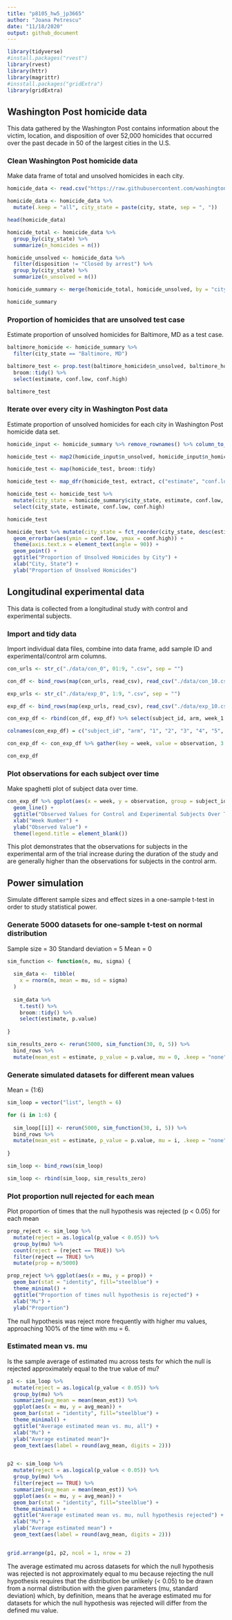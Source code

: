 ```yaml
---
title: "p8105_hw5_jp3665"
author: "Joana Petrescu"
date: "11/18/2020"
output: github_document
---
```


```r

library(tidyverse)
#install.packages("rvest")
library(rvest)
library(httr)
library(magrittr)
#insstall.packages("gridExtra")
library(gridExtra)

```


## Washington Post homicide data

This data gathered by the Washington Post contains information about the victim, location, and disposition of over 52,000 homicides that occurred over the past decade in 50 of the largest cities in the U.S.

### Clean Washington Post homicide data

Make data frame of total and unsolved homicides in each city.

```r

homicide_data <- read.csv("https://raw.githubusercontent.com/washingtonpost/data-homicides/master/homicide-data.csv")

homicide_data <- homicide_data %>%
  mutate(.keep = "all", city_state = paste(city, state, sep = ", "))

head(homicide_data)

homicide_total <- homicide_data %>%
  group_by(city_state) %>%
  summarize(n_homicides = n())

homicide_unsolved <- homicide_data %>%
  filter(disposition != "Closed by arrest") %>%
  group_by(city_state) %>%
  summarize(n_unsolved = n())

homicide_summary <- merge(homicide_total, homicide_unsolved, by = "city_state", all = TRUE) %>% na.omit

homicide_summary

```

### Proportion of homicides that are unsolved test case

Estimate proportion of unsolved homicides for Baltimore, MD as a test case.

```r

baltimore_homicide <- homicide_summary %>%
  filter(city_state == "Baltimore, MD") 

baltimore_test <- prop.test(baltimore_homicide$n_unsolved, baltimore_homicide$n_homicides) %>%
  broom::tidy() %>%
  select(estimate, conf.low, conf.high)

baltimore_test

```

### Iterate over every city in Washington Post data

Estimate proportion of unsolved homicides for each city in Washington Post homicide data set.

```r

homicide_input <- homicide_summary %>% remove_rownames() %>% column_to_rownames(var="city_state")

homicide_test <- map2(homicide_input$n_unsolved, homicide_input$n_homicides, prop.test)

homicide_test <- map(homicide_test, broom::tidy)

homicide_test <- map_dfr(homicide_test, extract, c("estimate", "conf.low", "conf.high"))

homicide_test <- homicide_test %>% 
  mutate(city_state = homicide_summary$city_state, estimate, conf.low, conf.high) %>%
  select(city_state, estimate, conf.low, conf.high)

homicide_test

```

```r

homicide_test %>% mutate(city_state = fct_reorder(city_state, desc(estimate))) %>% ggplot(aes(x = city_state, y = estimate)) +
  geom_errorbar(aes(ymin = conf.low, ymax = conf.high)) +
  theme(axis.text.x = element_text(angle = 90)) +
  geom_point() +
  ggtitle("Proportion of Unsolved Homicides by City") +
  xlab("City, State") +
  ylab("Proportion of Unsolved Homicides")

```

## Longitudinal experimental data

This data is collected from a longitudinal study with control and experimental subjects.

### Import and tidy data 

Import individual data files, combine into data frame, add sample ID and experimental/control arm columns.

```r

con_urls <- str_c("./data/con_0", 01:9, ".csv", sep = "")

con_df <- bind_rows(map(con_urls, read_csv), read_csv("./data/con_10.csv")) %>% mutate(subject_id = str_c("con_", row_number())) %>% mutate(arm = "control")

exp_urls <- str_c("./data/exp_0", 1:9, ".csv", sep = "")

exp_df <- bind_rows(map(exp_urls, read_csv), read_csv("./data/exp_10.csv")) %>% mutate(subject_id = str_c("exp_", row_number())) %>% mutate(arm = "experimental")

con_exp_df <- rbind(con_df, exp_df) %>% select(subject_id, arm, week_1:week_8)

colnames(con_exp_df) = c("subject_id", "arm", "1", "2", "3", "4", "5", "6", "7", "8")

con_exp_df <- con_exp_df %>% gather(key = week, value = observation, 3:10)

con_exp_df

```

### Plot observations for each subject over time

Make spaghetti plot of subject data over time.

```r

con_exp_df %>% ggplot(aes(x = week, y = observation, group = subject_id, color = arm)) +
  geom_line() +
  ggtitle("Observed Values for Control and Experimental Subjects Over Time") +
  xlab("Week Number") +
  ylab("Observed Value") +
  theme(legend.title = element_blank())

```

This plot demonstrates that the observations for subjects in the experimental arm of the trial increase during the duration of the study and are generally higher than the observations for subjects in the control arm.


## Power simulation

Simulate different sample sizes and effect sizes in a one-sample t-test in order to study statistical power.

### Generate 5000 datasets for one-sample t-test on normal distribution

Sample size = 30
Standard deviation = 5
Mean = 0

```r

sim_function <- function(n, mu, sigma) {
  
  sim_data <-  tibble(
    x = rnorm(n, mean = mu, sd = sigma)
  )
  
  sim_data %>% 
    t.test() %>%
    broom::tidy() %>%
    select(estimate, p.value)
  
}

sim_results_zero <- rerun(5000, sim_function(30, 0, 5)) %>%
  bind_rows %>%
  mutate(mean_est = estimate, p_value = p.value, mu = 0, .keep = "none")

```

### Generate simulated datasets for different mean values

Mean = {1:6}

```r

sim_loop = vector("list", length = 6)

for (i in 1:6) {
  
  sim_loop[[i]] <- rerun(5000, sim_function(30, i, 5)) %>%
  bind_rows %>%
  mutate(mean_est = estimate, p_value = p.value, mu = i, .keep = "none")
  
}

sim_loop <- bind_rows(sim_loop)

sim_loop <- rbind(sim_loop, sim_results_zero)

```

### Plot proportion null rejected for each mean

Plot proportion of times that the null hypothesis was rejected (p < 0.05) for each mean

```r

prop_reject <- sim_loop %>%
  mutate(reject = as.logical(p_value < 0.05)) %>%
  group_by(mu) %>%
  count(reject = (reject == TRUE)) %>%
  filter(reject == TRUE) %>%
  mutate(prop = n/5000)

prop_reject %>% ggplot(aes(x = mu, y = prop)) +
  geom_bar(stat = "identity", fill="steelblue") +
  theme_minimal() +
  ggtitle("Proportion of times null hypothesis is rejected") +
  xlab("Mu") +
  ylab("Proportion")


```

The null hypothesis was reject more frequently with higher mu values, approaching 100% of the time with mu = 6. 

### Estimated mean vs. mu

Is the sample average of estimated mu across tests for which the null is rejected approximately equal to the true value of mu? 

```r

p1 <- sim_loop %>%
  mutate(reject = as.logical(p_value < 0.05)) %>%
  group_by(mu) %>%
  summarize(avg_mean = mean(mean_est)) %>%
  ggplot(aes(x = mu, y = avg_mean)) +
  geom_bar(stat = "identity", fill="steelblue") +
  theme_minimal() +
  ggtitle("Average estimated mean vs. mu, all") +
  xlab("Mu") +
  ylab("Average estimated mean")+
  geom_text(aes(label = round(avg_mean, digits = 2)))


p2 <- sim_loop %>%
  mutate(reject = as.logical(p_value < 0.05)) %>%
  group_by(mu) %>%
  filter(reject == TRUE) %>%
  summarize(avg_mean = mean(mean_est)) %>%
  ggplot(aes(x = mu, y = avg_mean)) +
  geom_bar(stat = "identity", fill="steelblue") +
  theme_minimal() +
  ggtitle("Average estimated mean vs. mu, null hypothesis rejected") +
  xlab("Mu") +
  ylab("Average estimated mean") +
  geom_text(aes(label = round(avg_mean, digits = 2)))


grid.arrange(p1, p2, ncol = 1, nrow = 2)


```

The average estimated mu across datasets for which the null hypothesis was rejected is not approximately equal to mu because rejecting the null hypothesis requires that the distribution be unlikely (< 0.05) to be drawn from a normal distribution with the given parameters (mu, standard deviation) which, by definition, means that he average estimated mu for datasets for which the null hypothesis was rejected will differ from the defined mu value.
